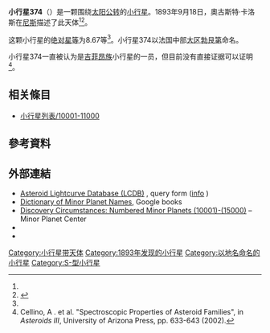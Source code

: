 {{Infobox planet
 | minorplanet     = yes
 | name            = 374 Burgundia
 | background      = #D6D6D6
 | image = 
 | image_size      = 
 | caption         =
 | discovery_ref   =  <ref name="MPC-object" />
 | discoverer      = [[奧古斯特·卡洛斯|奧古斯特·卡洛斯]]
 | discovery_site  = [[尼斯|尼斯]]
 | discovered      = 1893年9月18日
 | mpc_name        = 374 Burgundia
 | alt_names       = 374 Burgundia
 | pronounced      = 
 | named_after     = <ref name="MPC-object" />
 | mp_category     = [[主帶小行星|主帶小行星]] <ref name="MPC-object" /><ref name="jpldata" />
 | orbit_ref       = <ref name="a">[http://ssd.jpl.nasa.gov/sbdb.cgi?sstr=374 374] {{Wayback|url=http://ssd.jpl.nasa.gov/sbdb.cgi?sstr=374 |date=20210717063308 }}，小行星數據庫瀏覽器（JPL Small-Body Database Browser）－[[美国国家航空航天局|美国国家航空航天局]]喷气推进实验室</ref>
 | epoch           = 2018-03-23.0（[[儒略日|JD]] 2458200.5）
 | uncertainty     = 0
 | observation_arc = 
 | aphelion = {{convert|3.001|AU|km|3|abbr=on|lk=out}}
 | perihelion      = {{convert|2.5573801|AU|km|3|abbr=on}}
 | semimajor       = 2.7791572
 | eccentricity    = 0.0798002
 | period          = 4.63[[儒略年|yr]]
 | mean_anomaly    = 62.98852[[度|°]]
 | mean_motion     = {{Deg2DMS|0.21273270|sup=ms}} / day
 | inclination     = 8.99424
 | asc_node        = 219.01480°
 | arg_peri        = 25.10306
 | mean_diameter   = 
 | rotation        = 
 | albedo          =
 | spectral_type   =
 | abs_magnitude   = 8.67<ref name="jpldata" />
}}
'''小行星374'''（{{lang-en|374 Burgundia}}）是一颗围绕[[太阳|太阳]][[公转|公转]]的[[小行星|小行星]]。1893年9月18日，奧古斯特·卡洛斯在[[尼斯|尼斯]]描述了此天体<ref name="a" /><ref>{{cite news|title=小行星列表|url=http://cfa-www.harvard.edu/iau/lists/NumberedMPs.txt|accessdate=2018-10-19|newspaper=哈佛大学|archive-date=2008-05-17|archive-url=https://web.archive.org/web/20080517010638/http://cfa-www.harvard.edu/iau/lists/NumberedMPs.txt|dead-url=no}}</ref>。

这颗小行星的[[绝对星等|绝对星等]]为8.67等<ref name="a" />。小行星374以法国中部[[大区|大区]][[勃艮第|勃艮第]]命名。

小行星374一直被认为是[[吉菲昂族|吉菲昂族]]小行星的一员，但目前没有直接证据可以证明<ref>Cellino, A . et al. "Spectroscopic Properties of Asteroid Families", in ''Asteroids III'', University of Arizona Press, pp. 633-643 (2002).</ref>。

== 相关條目 ==
*[[小行星列表/10001-11000|小行星列表/10001-11000]]

== 參考資料 ==
{{reflist|refs=

<ref name="jpldata">{{cite web
 |type         = 2018-01-26 last obs.
 |title        = JPL Small-Body Database Browser:374 Burgundia-374 Burgundia
 |url          = https://ssd.jpl.nasa.gov/sbdb.cgi?sstr=374
 |publisher    = [[Jet_Propulsion_Laboratory|Jet Propulsion Laboratory]]
 |accessdate   = 28 March 2018
 |archive-date = 2021-07-17
 |archive-url  = https://web.archive.org/web/20210717063308/https://ssd.jpl.nasa.gov/sbdb.cgi?sstr=374
 |dead-url     = no
}}</ref>

<ref name="MPC-object">{{cite web
  |title      = 374 Burgundia
  |work      = Minor Planet Center
  |url      = https://www.minorplanetcenter.net/db_search/show_object?object_id=374
  |accessdate      = 28 March 2018
  |archive-date      = 2016-03-04
  |archive-url      = https://web.archive.org/web/20160304110829/http://www.minorplanetcenter.net/db_search/show_object?object_id=374
  |dead-url      = no
  }}</ref>

}}

==  外部連結 ==
* [http://www.minorplanet.info/PHP/lcdbsummaryquery.php Asteroid Lightcurve Database (LCDB)] {{Wayback|url=http://www.minorplanet.info/PHP/lcdbsummaryquery.php |date=20171210173955 }}, query form ([http://www.minorplanet.info/lightcurvedatabase.html info] {{Wayback|url=http://www.minorplanet.info/lightcurvedatabase.html |date=20171216050541 }})
* [https://books.google.com/books?id=aeAg1X7afOoC&pg Dictionary of Minor Planet Names], Google books
* [http://www.minorplanetcenter.net/iau/lists/NumberedMPs010001.html Discovery Circumstances: Numbered Minor Planets (10001)-(15000)] {{Wayback|url=http://www.minorplanetcenter.net/iau/lists/NumberedMPs010001.html |date=20180612162317 }} – Minor Planet Center
* {{AstDys|374}}
* {{JPL small body}}

{{Minor Planet Number|[[小行星373|小行星373]]|[[小行星375|小行星375]]}}
{{小天体}}

[[Category:小行星带天体|Category:小行星带天体]]
[[Category:1893年发现的小行星|Category:1893年发现的小行星]]
[[Category:以地名命名的小行星|Category:以地名命名的小行星]]
[[Category:S-型小行星|Category:S-型小行星]]